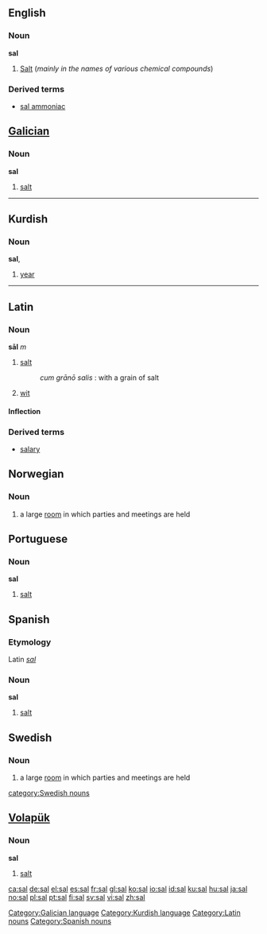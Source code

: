 {{see|Sal}}
==English==

===Noun===
'''sal'''

# [[Salt]] (''mainly in the names of various chemical compounds'')

===Derived terms===
*[[sal ammoniac]]

==[[Galician]]==
===Noun===
'''sal'''

#[[salt]]

[[Category:Galician language]]

-----

==Kurdish==

===Noun===
'''sal''', {{f}}
# [[year]]

[[Category:Kurdish language]]
----




==Latin==
===Noun===
'''sāl''' ''m''
#[[salt]]
#: ''cum grānō salis'' : with a grain of salt
#[[wit]]


====Inflection====
{{ladecl3}}
{{la-decl-3rd|M|sāl|sal}}

===Derived terms===
* [[salary]]

[[Category:Latin nouns]]

==Norwegian==
===Noun===
{{no-noun-m1|sal}}
#a large [[room]] in which parties and meetings are held

==Portuguese==
===Noun===
'''sal'''

#[[salt]]

==Spanish==
===Etymology===
Latin ''[[sal#Latin|sal]]''

===Noun===
'''sal''' {{f}}

#[[salt]]

==Swedish==
{{sv-noun|gender=Common|sal|salen|salar|salarna|sals|salens|salars|salarnas}}
===Noun===
#a large [[room]] in which parties and meetings are held
[[category:Swedish nouns]]

==[[Volapük]]==
===Noun===
'''sal'''

#[[salt]]

[[Category:Spanish nouns]]

[[ca:sal]]
[[de:sal]]
[[el:sal]]
[[es:sal]]
[[fr:sal]]
[[gl:sal]]
[[ko:sal]]
[[io:sal]]
[[id:sal]]
[[ku:sal]]
[[hu:sal]]
[[ja:sal]]
[[no:sal]]
[[pl:sal]]
[[pt:sal]]
[[fi:sal]]
[[sv:sal]]
[[vi:sal]]
[[zh:sal]]